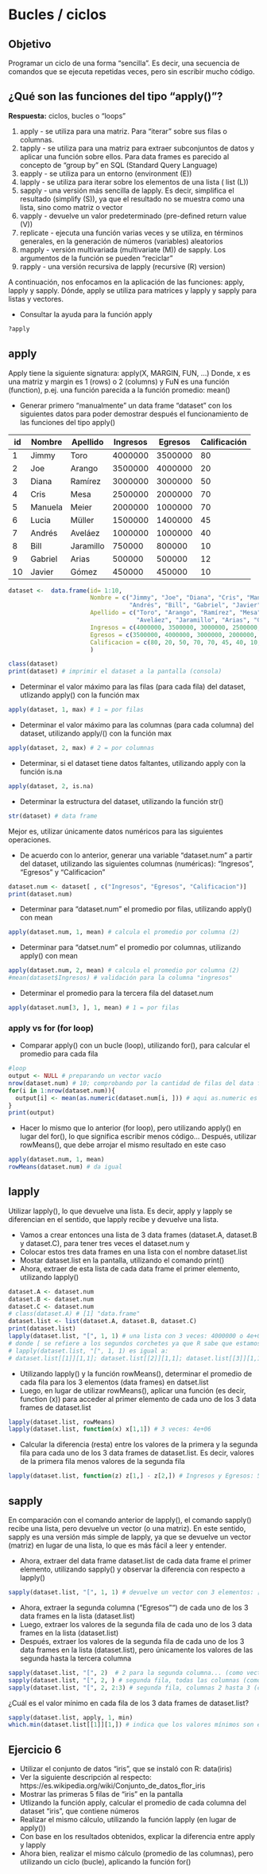 # Bucles / ciclos {#bucles}

## Objetivo

Programar un ciclo de una forma "sencilla". Es decir, una secuencia de comandos que se ejecuta repetidas veces, pero sin escribir mucho código.

## ¿Qué son las funciones del tipo "apply()"? 

**Respuesta:** ciclos, bucles o "loops"

1. apply - se utiliza para una matriz. Para "iterar" sobre sus filas o columnas.
2. tapply - se utiliza para una matriz para extraer subconjuntos de datos y aplicar una función sobre ellos. Para data frames es parecido al concepto de "group by" en SQL (Standard Query Language)
3. eapply - se utiliza para un entorno (environment (E))
4. lapply - se utiliza para iterar sobre los elementos de una lista ( list (L))
5. sapply - una versión más sencilla de lapply. Es decir, simplifica el resultado (simplify (S)), ya que el resultado no se muestra como una lista, sino como matriz o vector
6. vapply - devuelve un valor predeterminado (pre-defined return value (V))
7. replicate - ejecuta una función varias veces y se utiliza, en términos generales, en la generación de números (variables) aleatorios
8. mapply - versión multivariada (multivariate (M)) de sapply. Los argumentos de la función se pueden "reciclar"
9. rapply - una versión recursiva de lapply (recursive (R) version)

A continuación, nos enfocamos en la aplicación de las funciones: apply, lapply y sapply. Dónde, apply se utiliza para matrices y lapply y sapply para listas y vectores.

- Consultar la ayuda para la función apply

```r
?apply
```

## apply

Apply tiene la siguiente signatura: apply(X, MARGIN, FUN, ...) 
Donde, x es una matriz y margin es 1 (rows) o 2 (columns) y FuN es una función (function), p.ej. una función parecida a la función promedio: mean()

- Generar primero "manualmente" un data frame "dataset" con los siguientes datos para poder demostrar después el funcionamiento de las funciones del tipo apply()


|id |	Nombre	|Apellido	 |Ingresos	|Egresos	|Calificación
----|---------|----------|----------|---------|------------
|1  |	Jimmy	  |Toro		   |4000000	  |3500000	|80
|2  |	Joe	    |Arango		 |3500000	  |4000000	|20
|3  |	Diana	  |Ramírez	 |3000000	  |3000000	|50
|4  |	Cris	  |Mesa		   |2500000	  |2000000	|70
|5  |	Manuela	|Meier		 |2000000	  |1000000	|70
|6  |	Lucia	  |Müller		 |1500000	  |1400000	|45
|7  |	Andrés	|Aveláez	 |1000000	  |1000000	|40
|8  |	Bill	  |Jaramillo |750000		|800000		|10
|9  |	Gabriel	|Arias	   |500000		|500000		|12
|10 |	Javier	|Gómez		 |450000		|450000		|10

```r
dataset <-  data.frame(id= 1:10,
                       Nombre = c("Jimmy", "Joe", "Diana", "Cris", "Manuela", "Lucia", 
                                  "Andrés", "Bill", "Gabriel", "Javier"),
                       Apellido = c("Toro", "Arango", "Ramírez", "Mesa", "Meier", "Müller", 
                                    "Aveláez", "Jaramillo", "Arias", "Gómez"),
                       Ingresos = c(4000000, 3500000, 3000000, 2500000, 2000000, 1500000, 1000000, 750000, 500000, 450000),
                       Egresos = c(3500000, 4000000, 3000000, 2000000, 1000000, 1400000, 1000000, 800000, 500000, 450000),
                       Calificacion = c(80, 20, 50, 70, 70, 45, 40, 10, 12, 10)
                       )

class(dataset)
print(dataset) # imprimir el dataset a la pantalla (consola)
```

- Determinar el valor máximo para las filas (para cada fila) del dataset, utlizando apply() con la función max

```r
apply(dataset, 1, max) # 1 = por filas
```

- Determinar el valor máximo para las columnas (para cada columna) del dataset, utilizando apply/() con la función max

```r
apply(dataset, 2, max) # 2 = por columnas
```

- Determinar, si el dataset tiene datos faltantes, utilizando apply con la función is.na

```r
apply(dataset, 2, is.na)
```

- Determinar la estructura del dataset, utilizando la función str()

```r
str(dataset) # data frame
```

Mejor es, utilizar únicamente datos numéricos para las siguientes operaciones.

- De acuerdo con lo anterior, generar una variable "dataset.num" a partir del dataset, utilizando las siguientes columnas (numéricas): "Ingresos", "Egresos" y "Calificacion"

```r
dataset.num <- dataset[ , c("Ingresos", "Egresos", "Calificacion")]
print(dataset.num)
```

- Determinar para "dataset.num" el promedio por filas, utilizando apply() con mean

```r
apply(dataset.num, 1, mean) # calcula el promedio por columna (2)
```

- Determinar para "datset.num" el promedio por columnas, utilizando apply() con mean

```r
apply(dataset.num, 2, mean) # calcula el promedio por columna (2)
#mean(dataset$Ingresos) # validación para la columna "ingresos"
```

- Determinar el promedio para la tercera fila del dataset.num

```r
apply(dataset.num[3, ], 1, mean) # 1 = por filas
```

### apply vs for (for loop)

- Comparar apply() con un bucle (loop), utilizando for(), para calcular el promedio para cada fila

```r
#loop
output <- NULL # preparando un vector vacío
nrow(dataset.num) # 10; comprobando por la cantidad de filas del data frame
for(i in 1:nrow(dataset.num)){
  output[i] <- mean(as.numeric(dataset.num[i, ])) # aqui as.numeric es obligatorio
}
print(output)
```

- Hacer lo mismo que lo anterior (for loop), pero utilizando apply() en lugar del for(), lo que significa escribir menos código...
Después, utilizar rowMeans(), que debe arrojar el mismo resultado en este caso

```r
apply(dataset.num, 1, mean)
rowMeans(dataset.num) # da igual
```

## lapply

Utilizar lapply(), lo que devuelve una lista.
Es decir, apply y lapply se diferencian en el sentido, que lapply recibe y devuelve una lista.

- Vamos a crear entonces una lista de 3 data frames (dataset.A, dataset.B y dataset.C), para tener tres veces el dataset.num y
- Colocar estos tres data frames en una lista con el nombre dataset.list
- Mostar dataset.list en la pantalla, utilizando el comando print()
- Ahora, extraer de esta lista de cada data frame el primer elemento, utilizando lapply()

```r
dataset.A <- dataset.num
dataset.B <- dataset.num
dataset.C <- dataset.num
# class(dataset.A) # [1] "data.frame"
dataset.list <- list(dataset.A, dataset.B, dataset.C)
print(dataset.list)
lapply(dataset.list, "[", 1, 1) # una lista con 3 veces: 4000000 o 4e+06
# donde [ se refiere a los segundos corchetes ya que R sabe que estamos iterando sobre los elementos de una lista.
# lapply(dataset.list, "[", 1, 1) es igual a:
# dataset.list[[1]][1,1]; dataset.list[[2]][1,1]; dataset.list[[3]][1,1]
```

- Utilizando lapply() y la función rowMeans(), determinar el promedio de cada fila para los 3 elementos (data frames) en datset.list
- Luego, en lugar de utilizar rowMeans(), aplicar una función (es decir, function (x)) para acceder al primer elemento de cada uno de los 3 data frames de dataset.list

```r
lapply(dataset.list, rowMeans)
lapply(dataset.list, function(x) x[1,1]) # 3 veces: 4e+06
```

- Calcular la diferencia (resta) entre los valores de la primera y la segunda fila para cada uno de los 3 data frames de dataset.list. Es decir, valores de la primera fila menos valores de la segunda fila

```r
lapply(dataset.list, function(z) z[1,] - z[2,]) # Ingresos y Egresos: 5e+05 Cali. 60
```

## sapply

En comparación con el comando anterior de lapply(), el comando sapply() recibe una lista, pero devuelve un vector (o una matriz).
En este sentido, sapply es una versión más simple de lapply, ya que se devuelve un vector (matriz) en lugar de una lista, lo que es más fácil a leer y entender.

- Ahora, extraer del data frame dataset.list de cada data frame el primer elemento, utilizando sapply() y observar la diferencia con respecto a lapply()

```r
sapply(dataset.list, "[", 1, 1) # devuelve un vector con 3 elementos: [1] 4e+06 4e+06 4e+06
```

- Ahora, extraer la segunda columna ("Egresos"") de cada uno de los 3 data frames en la lista (dataset.list)
- Luego, extraer los valores de la segunda fila de cada uno de los 3 data frames en la lista (dataset.list)
- Después, extraer los valores de la segunda fila de cada uno de los 3 data frames en la lista (dataset.list), pero únicamente los valores de las segunda hasta la tercera columna

```r
sapply(dataset.list, "[", 2)  # 2 para la segunda columna... (como vector)
sapply(dataset.list, "[", 2, ) # segunda fila, todas las columnas (como matriz)
sapply(dataset.list, "[", 2, 2:3) # segunda fila, columnas 2 hasta 3 (como matriz)
```

¿Cuál es el valor mínimo en cada fila de los 3 data frames de dataset.list?

```r
sapply(dataset.list, apply, 1, min)
which.min(dataset.list[[1]][1,]) # indica que los valores mínimos son en la tercera columna ("Calificacion")
```

## Ejercicio 6

- Utilizar el conjunto de datos "iris", que se instaló con R: data(iris)
- Ver la siguiente descripción al respecto: https://es.wikipedia.org/wiki/Conjunto_de_datos_flor_iris
- Mostrar las primeras 5 filas de "iris" en la pantalla
- Utlizando la función apply, calcular el promedio de cada columna del dataset "iris", que contiene números
- Realizar el mismo cálculo, utilizando la función lapply (en lugar de apply())
- Con base en los resultados obtenidos, explicar la diferencia entre apply y lapply
- Ahora bien, realizar el mismo cálculo (promedio de las columnas), pero utilizando un ciclo (bucle), aplicando la función for()

